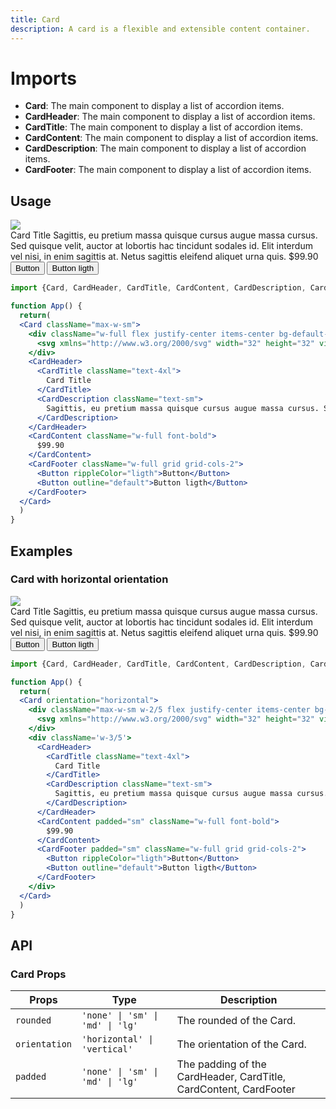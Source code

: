 ```yaml
---
title: Card
description: A card is a flexible and extensible content container.
---
```


# Imports

- **Card**: The main component to display a list of accordion items.
- **CardHeader**: The main component to display a list of accordion items.
- **CardTitle**: The main component to display a list of accordion items.
- **CardContent**: The main component to display a list of accordion items.
- **CardDescription**: The main component to display a list of accordion items.
- **CardFooter**: The main component to display a list of accordion items.

## Usage

<Card className="max-w-sm">
  <div className="w-full flex justify-center items-center bg-default-50 rounded-t-lg h-64 overflow-hidden">
   <img src="/example-sebastian.jpeg" className='object-cover' />
  </div>
  <CardHeader>
    <CardTitle className="[&>p]:m-0 p-0 m-0 !text-4xl">
      Card Title
    </CardTitle>
    <CardDescription className="p-0 [&>p]:m-0 !text-sm">
      Sagittis, eu pretium massa quisque cursus augue massa cursus. Sed quisque velit, auctor at lobortis hac tincidunt sodales id. Elit interdum vel nisi, in enim sagittis at. Netus sagittis eleifend aliquet urna quis.
    </CardDescription>
  </CardHeader>
  <CardContent  className="[&>p]:m-0 p-0 m-0 w-full px-3 font-bold">
    $99.90
  </CardContent>
  <CardFooter padded="sm" className="w-full grid grid-cols-2">
    <Button rippleColor="ligth">Button</Button>
    <Button outline="default">Button ligth</Button>
  </CardFooter>
</Card>

```jsx
import {Card, CardHeader, CardTitle, CardContent, CardDescription, CardFooter} from '@openlite/ui'

function App() {
  return(
  <Card className="max-w-sm">
    <div className="w-full flex justify-center items-center bg-default-50 rounded-t-lg h-60">
      <svg xmlns="http://www.w3.org/2000/svg" width="32" height="32" viewBox="0 0 24 24"><g fill="none" stroke="currentColor" strokeLinecap="round" strokeLinejoin="round" strokeWidth="1.5" color="currentColor"><circle cx="7.5" cy="7.5" r="1.5"/><path d="M2.5 12c0-4.478 0-6.718 1.391-8.109S7.521 2.5 12 2.5c4.478 0 6.718 0 8.109 1.391S21.5 7.521 21.5 12c0 4.478 0 6.718-1.391 8.109S16.479 21.5 12 21.5c-4.478 0-6.718 0-8.109-1.391S2.5 16.479 2.5 12"/><path d="M5 21c4.372-5.225 9.274-12.116 16.498-7.458"/></g></svg>
    </div>
    <CardHeader>
      <CardTitle className="text-4xl">
        Card Title
      </CardTitle>
      <CardDescription className="text-sm">
        Sagittis, eu pretium massa quisque cursus augue massa cursus. Sed quisque velit, auctor at lobortis hac tincidunt sodales id. Elit interdum vel nisi, in enim sagittis at. Netus sagittis eleifend aliquet urna quis.
      </CardDescription>
    </CardHeader>
    <CardContent className="w-full font-bold">
      $99.90
    </CardContent>
    <CardFooter className="w-full grid grid-cols-2">
      <Button rippleColor="ligth">Button</Button>
      <Button outline="default">Button ligth</Button>
    </CardFooter>
  </Card>
  )
}
```

## Examples

### Card with horizontal orientation

<Card orientation="horizontal">
  <div className="max-w-sm w-2/5 flex justify-center items-center rounded-l-lg h-64 overflow-hidden">
   <img src="/example-sebastian.jpeg" className='object-cover h-full' />
  </div>
  <div className='w-3/5'>
    <CardHeader>
    <CardTitle className="[&>p]:m-0 p-0 m-0 !text-4xl">
      Card Title
    </CardTitle>
    <CardDescription className="p-0 [&>p]:m-0 !text-sm">
      Sagittis, eu pretium massa quisque cursus augue massa cursus. Sed quisque velit, auctor at lobortis hac tincidunt sodales id. Elit interdum vel nisi, in enim sagittis at. Netus sagittis eleifend aliquet urna quis.
    </CardDescription>
  </CardHeader>
  <CardContent  className="[&>p]:m-0 p-0 m-0 px-3 font-bold">
    $99.90
  </CardContent>
  <CardFooter padded="sm" className="w-full grid grid-cols-2">
    <Button rippleColor="ligth">Button</Button>
    <Button outline="default">Button ligth</Button>
  </CardFooter>
  </div>
</Card>

```jsx
import {Card, CardHeader, CardTitle, CardContent, CardDescription, CardFooter} from '@openlite/ui'

function App() {
  return(
  <Card orientation="horizontal">
    <div className="max-w-sm w-2/5 flex justify-center items-center bg-default-50 rounded-l-lg h-64">
      <svg xmlns="http://www.w3.org/2000/svg" width="32" height="32" viewBox="0 0 24 24"><g fill="none" stroke="currentColor" strokeLinecap="round" strokeLinejoin="round" strokeWidth="1.5" color="currentColor"><circle cx="7.5" cy="7.5" r="1.5"/><path d="M2.5 12c0-4.478 0-6.718 1.391-8.109S7.521 2.5 12 2.5c4.478 0 6.718 0 8.109 1.391S21.5 7.521 21.5 12c0 4.478 0 6.718-1.391 8.109S16.479 21.5 12 21.5c-4.478 0-6.718 0-8.109-1.391S2.5 16.479 2.5 12"/><path d="M5 21c4.372-5.225 9.274-12.116 16.498-7.458"/></g></svg>
    </div>
    <div className='w-3/5'>
      <CardHeader>
        <CardTitle className="text-4xl">
          Card Title
        </CardTitle>
        <CardDescription className="text-sm">
          Sagittis, eu pretium massa quisque cursus augue massa cursus. Sed quisque velit, auctor at lobortis hac tincidunt sodales id. Elit interdum vel nisi, in enim sagittis at. Netus sagittis eleifend aliquet urna quis.
        </CardDescription>
      </CardHeader>
      <CardContent padded="sm" className="w-full font-bold">
        $99.90
      </CardContent>
      <CardFooter padded="sm" className="w-full grid grid-cols-2">
        <Button rippleColor="ligth">Button</Button>
        <Button outline="default">Button ligth</Button>
      </CardFooter>
    </div>
  </Card>
  )
}
```

## API

### Card Props

| Props | Type | Description |
| --- | --- | --- |
| `rounded` | `'none' \| 'sm' \| 'md' \| 'lg'` | The rounded of the Card. |
| `orientation` | `'horizontal' \| 'vertical'` | The orientation of the Card. |
| `padded` | `'none' \| 'sm' \| 'md' \| 'lg'` | The padding of the CardHeader, CardTitle, CardContent, CardFooter |
